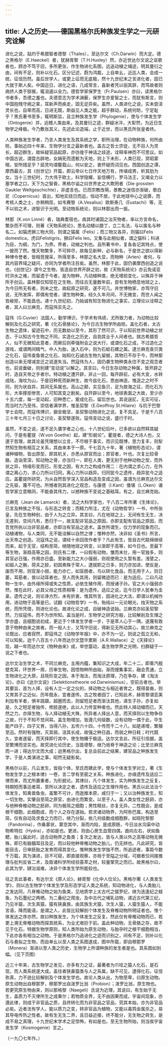 ```yaml
---
---
---
```

title: 人之历史——德国黑格尔氏种族发生学之一元研究诠解
---



进化之说，煔灼于希腊智者德黎（Thales），至达尔文（Ch.Darwin）而大定。德之黑格尔（E.Haeckel）者，犹赫胥黎（T.H.Huxley）然，亦近世达尔文说之讴歌者也，顾亦不笃于旧，多所更张，作生物进化系图，远追动植之绳迹，明其曼衍之由，间有不足，则补以化石，区分记述，蔚为鸿裁，上自单幺，近迄人类，会成一统，征信历然。虽后世学人，或更上征而无底极，然十九世纪末之言进化者，固已大就于斯人矣。中国迩日，进化之语，几成常言，喜新者凭以丽其辞，而笃故者则病侪人类于猕猴，辄沮遏以全力。德哲学家保罗生（Fr.Paulsen）亦曰，读黑格尔书者多，吾德之羞也。夫德意志为学术渊薮，保罗生亦爱智之士，而犹有斯言，则中国抱残守阙之辈，耳新声而疾走，固无足异矣。虽然，人类进化之说，实未尝渎灵长也，自卑而高，日进无既，斯益见人类之能，超乎群动，系统何昉，宁足耻乎？黑氏著书至多，辄明斯旨，且立种族发生学（Phylogenie），使与个体发生学（Ontogenie）并，远稽人类由来，及其曼衍之迹，群疑冰泮，大犁然，为近日生物学之峰极。今乃敷张其义，先述此论造端，止于近世，而以黑氏所张皇者终。

人类种族发生学者，乃言人类发生及其系统之学，职所治理，在动物种族，何所由昉，事始近四十年来，生物学分支之最新者也。盖古之哲士宗徒，无不目人为灵长，超迈群生，故纵疑官品起原，亦彷徨于神话之歧途，诠释率神而不可思议。如中国古说，谓盘古辟地，女娲死而遗骸为天地，则上下未形，人类已现，冥昭蒙暗，安所措足乎？屈灵均谓鳌载山，何以安之，衷怀疑而词见也。西国创造之谭，摩西最古，其《创世记》开篇，即云帝以七日作天地万有，抟埴成男，析其肋为女。当十三世纪时，力大伟于欧土，科学隐耀，妄信横行，罗马法王，又竭全力以塞学者之口，天下为之智昏，黑格尔谥之曰世界史之大欺罔者（Die grossten Gaukler Weltgeschichte），非虚言也。已而宗教改萌，景教之迷信亦渐破，歌白尼（Copernicus）首出，知地实绕日而运，恒动不居，于此地球中心之说隳，而考核人类之士，亦稍稍现，如韦赛黎（A.Vesalius）欧斯泰几（Eustachi）等，无不以验之术，进智识于光明。至动物系统论，则以林那出而一振。

林那（K.von Linné）者，瑞典耆宿也，病其时诸国之治天物者，率以方言命名，繁杂而不可理，则著《天物系统论》，悉名动植以腊丁，立二名法，与以属名与种名二。如猫虎狮三物大同，则谓之猫属（Felis）；而三物又各异，则猫曰Felis domestica，虎曰Felistigris，狮曰Felis leo。又集与此相似者，谓之猫科；科进为目，为纲，为门，为界。界者，动植之判也。且所著书中，复各各记其特点，使一披而了然。惟天物繁多，不可猝尽，故每见新种，必与新名，于是世之欲以得新种博令誉者，皆相竞搜采，所得至多，林那之名大显，而物种（Arten）者何，与其内容界域之疑问，亦同为学者所注目矣。虽然，林那于此，固仍袭摩西创造之说也，《创世记》谓今之生物，皆造自世界开辟之初，故《天物系统论》亦云免诺亚时洪水之难，而留遗于今者，是为物种，凡动植种类，绝无增损变化，以殊异于神所手创云。盖林那仅知现在之生物，而往古无量数年前，尝有生物栖息地球之上，为今日所无有者，则未之觉，故起原之研究，遂不可几。并世博物家，亦笃守旧说，无所发挥，即偶有觉者，谓生物种类，经久久年月间，不无微变，而世人闻之皆峻拒，不能昌也。递十九世纪初，乃始诚有知生物进化之事实，立理论以诠释之者，其人曰兰麻克，而寇伟实先之。

寇伟（G.Cuvier）法国人，勤学博识，于学术有伟绩，尤所致力者，为动物比较解剖及化石之研究，著《化石骨胳论》，为今日古生物学所由昉。盖化石者，太古生物之遗体，留迹石中，历无数劫以至今，其形了然可识，于以知前世界动植之状态，于以知古今生物之不同，实造化之历史，自泐其业于人间者也。揣古希腊哲人，似不无微知此意者，而厥后则牵强附会之说大行，或谓化石之成，不过造化之游戏，或谓两间精气，中人为胎，迷入石中，则为石蛤石螺之属。逮兰麻克查贝类之化石，寇伟查鱼兽之化石，始知化石诚古生物九留蜕，其物已不存于今，而林那创造以来无增减变迁之说遂失当。然寇伟为人，固仍袭生物种类永住不变之观念者也，前说垂破，则别建“变动说”以解之。其言曰，今日生存动物之种属，皆开辟之时，造自天帝之手者尔。特动植之遭开辟，非止一回，每开辟前，必有大变，水转成陆，海坟为山，于是旧种死而新种生，故今兹化石，悉由神造，惟造之之时不同，则为状自异，其间无系属也。高山之颠，实见鱼贝，足为故海之征，而化石为形，大率撑拒惨苦，人可知其变之剧矣。自开辟以至今，地球表面之大故，至少亦十五六度，每一变动起，旧种悉亡，爰成化石，留后世也。其说逞肊，无实可征，而当时力乃至伟，崇信者满学界，惟圣契黎（E.Geoffroy St.Hilaire）与抗于巴黎学士会院，而寇伟博识，据垒极坚，圣契黎动物进化之说，复不具足。于是千八百三十年七月三十日之讨论，圣契黎遂败。寇伟变动之说，盛行于时。

虽然，不变之说，遂不足久餍学者之心也，十八世纪后叶，已多欲以自然释其疑问，于是有瞿提（W.von Goethe）起，建“形蜕论”。瞿提者，德之大诗人也，又邃于哲理，故其论虽凭理想以立言，不尽根于事实，而识见既博，思力复丰，则犁然知生物有相互之关系，其由来本于一原。千七百九十年，著《植物形态论》，谓诸种植物，皆出原型，即其机关，亦悉从原官而出；原官者，叶也。次复比较骨胳，造诣至深，知动物之骨，亦当归一，即在人类，更无别于他种动物之型，而外状之异，特缘形变而已。形变之因，有大力之构成作用二：在内谓之求心力，在外谓之离心力，求心力所以归同，离心力所以趋异。归同犹今之遗传，趋异犹今之适应。盖瞿提所研究，为从自然哲学深入官品构造及变成之因，虽谓为兰麻克达尔文之先驱，蔑不可也。所憾者则其进化之观念，与康德（I.Kant）倭堪（L.Oken）诸哲学家立意略同，不能奋其伟力，以撼种族不变说之基础耳。有之，自兰麻克始。

兰麻克（Jean de Lamarck）者，法之大科学家也，千八百二年所著《生体论》，已言及种族之不恒，与形态之转变；而精力所注，尤在《动物哲学》一书，中所张皇，先在生物种别，由于人为之立异。其言曰，凡在地球之上，无间有生无生，决无差别，空间凡有，悉归于一，故支配非官品之原因，亦即支配有官品之原因，而吾党所执以治非官品者，亦即治有官品之途术。盖世所谓生，仅力学的现象而已。动植诸物，与人类同，无不能诠解以自然之律；惟种亦然，决非如《圣书》所言，出天帝之创造。况寇伟之说，谓经十余回改作者乎？凡此有生，皆自古代联绵继续而来，起于无官，结构至简，继随地球之转变，以渐即于高等，如今日也。至最下等生物，渐趋高等之因，则氏有二律，一曰假有动物，雏而未壮，用一官独多，则其官必日强，作用亦日盛。至新能力之大小强弱，则视使用之久暂有差。浅譬之，如锻人之腕，荷夫之胫，初固弗殊于常人，逮就职之日多，则力亦加进，使反是，废而不用，则官渐小弱，能力亦亡，如盲肠者，鸟以转化食品，而无用于人，则日萎，耳筋者，兽以动耳者也，至人而失其用，则留微迹而已：是为适应。二曰凡动物一生中，由外缘所得或失之性质，必依生殖作用，而授诸子孙。官之大小强弱亦然，惟在此时，必其父母之性质相等：是为遗传。适应之说，迄今日学人犹奉为圭臬，遗传之说，则论诤方烈，未有折衷，惟其所言，固进化之大法，即谓以机械作用，进动物于高等是已。试翻《动物哲学》一书，殆纯以一元论眼光，烛天物之系统，而所凭借，则进化论也。故进化论之成，自破神造说始。兰麻克亦如圣契黎然，力驳寇伟，而不为世所知。盖当是时，生物学之研究方殷，比较解剖及生理之学亦盛，且细胞说初成，更近于个体发生学者一步，于是萃人心于一隅，遂蔑有致意于物种由来之故者。而一般人士，又笃守旧说，得新见无所动其心，故兰麻克之论既出，应者寂然，即寇伟之《动物学年报》中，亦不为一记，则说之孤立无和，可以知矣。迨千八百五十八年而达尔文暨华累斯（A.R.Wallace）之《天择论》现，越一年而达尔文《物种由来》成，举世震动，盖生物学界之光明，扫群疑于一说之下者也。

达尔文治生学之术，不同兰麻克，主用内籀，集知识之大成，年二十二，即乘汽舰壁克耳，环世界一周，历审生物，因悟物种所由始，渐而搜集事实，融会贯通，立生物进化之大原，且晓形变之因，本于淘汰，而淘汰原理，乃在争存，建《淘汰论》，亦曰《达尔文说》（Selektionstheorie od.Darwinismus），空前古者也。举其要旨，首为人择，设有人立一定之仪的，择动物之与相近者育之，既得苗裔，则又育其子之近似，历年既永，宜者遂传。古之牧者园丁，已知此术，赫胥黎谓亚美利加有羊者，惧羊跳踉，超圈而去，则留短足者而渐汰其他，递生子孙，亦复如是，久之短足者独传，修胫遂绝，此以人力传宜种者也。然此特人择动植而已，天然之力，亦择生物，与人择动植无大殊，所异者人择出人意，而天择则以生物争存之故，行于不知不觉间耳。盖生物增加，皆遵几何级数，设有动物一偶于此，毕生能产四子，四子又育，当得八孙，五传六十四，十传而千二十八，如是递增，繁殖至迅。然时有强物，灭其弱，沮其长成，故强之种日昌，而弱之种日耗；时代既久，宜者遂留，而天择即行其中，使生物臻于极适。达尔文言此，所征引信据，盖至繁博而坚实也。故究进化论历史，当首德黎，继乃局脊于神造之论；比至兰麻克而一进；得达尔文而大成；迨黑格尔出，复总会前此之结果，建官品之种族发生学，于是人类演进之事，昭然无疑影矣。

黑格尔以前，凡云发生，皆指个体，至氏而建此学，使与个体发生学对立，著《生物发生学上之根本律》一卷，言二学有至密之关系，种族进化，亦缘遗传及适应二律而来，而尤所置重者，为形蜕论。其律曰，凡个体发生，实为种族发生之反复，特期短而事迅者耳，至所以决定之者，遗传及适应之生理作用也。黑氏以此法治个体发生，知禽兽鱼虫，虽繁不可计，而逖推本原，咸归于一；又以治种族发生，知一切生物，实肇自至简之原官，由进化而繁变。以至于人。盖人类女性之胚卵，亦与他种脊椎动物之胚卵，同为极简之细胞；男性精丝，亦复无异。二性既会，是成根干细胞，此细胞成，而个人之存在遂始。若求诸动物界，为阿弥巴属，构造至简，仅有自动及求食之力而已，继乃分裂，依几何级数成细胞群，如班陀黎那（Pandorina），作桑葚状，葚空其中，渐而内陷，是成原肠，今日淡水沟渠中动物希特拉（Hydra），亦如是也。更进，则由心房生血管四偶，曲向左右，状如鱼鳃，胎儿届此时，适合动物界之鱼类；复次之发达，皆与人类以外之高等动物无微殊，即已有脑髓耳目及足，而以较他种脊椎动物之胎儿，仍无辨也。凡此研究，皆能目击，日审胚胎之发育而得其变化。惟种族发生学独不然，所追迹者，事距今数千万载，其为演进，目不可窥，即直接观察，亦局于至隘之分域，可据者仅间接推理与批判反省二术，及取诸科学所经验荟萃之材，较量揅究之而已。故黑格尔曰，此其为学，肄治滋难，决非个体发生学所能较也。

往之言此事者，有达尔文《原人论》，赫胥黎《化中人位论》。黑格尔著《人类发生学》，则以古生物学个体发生学及形态学证人类之系统，知动物进化，与人类胎儿之发达同，凡脊椎动物之始为鱼类，见地质学上太古代之僦罗纪，继为迭逢纪之蛙鱼，为石墨纪之两栖，为二叠纪之爬虫，及中古代之哺乳动物，递近古代第三纪，乃见半猿，次生真猿，猿有狭鼻族，由其族生犬猿，次生人猿，人猿生猿人，不能言语，降而能语，是谓之人，此皆比较解剖个体发生及脊椎动物所明证者也。惟个体发达之序亦然，故曰种族发生，为个体发生之反复。然此仅有脊椎动物而已，若更上溯无脊椎动物而探其统系，为业尤艰巨于前。盖此种动物，无骨胳之存，故不见于化石，特据生物学原则，知人类所始为原生动物，与胎孕时之根干细胞相当，下此亦各有相当之动物。于是黑格尔乃追进化之迹而识别之，间有不足，则补以化石与悬拟之生物，而自单幺以至人类之系图遂成，图中所载，即自穆那罗（Monera）渐进以至人类之历史，生物学上所谓种族的发生者是也。其系图如别幅。（见下页图）

近三十年来，古生物学之发见，亦多有力之证，最著者为爪哇之猿人化石，是石现，而人类系统遂大成。盖往者狭鼻猿类与人之系属，缺不可见，逮得化石，征信弥真，力不逊比较解剖及个体发生学也。故论人类从出，为物至卑，曰原生动物。原生动物出自穆那罗，穆那罗出自泼罗比翁（Probion）；泼罗比翁，原生物也。若更究原生物由来，则以那格黎（Naegeli）氏说为近理，其说曰，有生始于无生，盖质力不灭律所生之成果尔；若物质全界，无不由因果而成，宇宙间现象，亦遵此律，则成于非官品之质，且终转化而为非官品之官品，究其本始，亦为非官品必矣。近者法有学人，能以质力之变，转非官品为植物，又能以毒鸩金属杀之，易其导电传热之性者。故有生无生二界，且日益近接，终不能分，无生物之转生，是成不易之真理，十九世纪末学术之足惊怖，有如是也。至无生物所始，则当俟宇宙发生学（Kosmogenie）言之。

（一九〇七年作。）